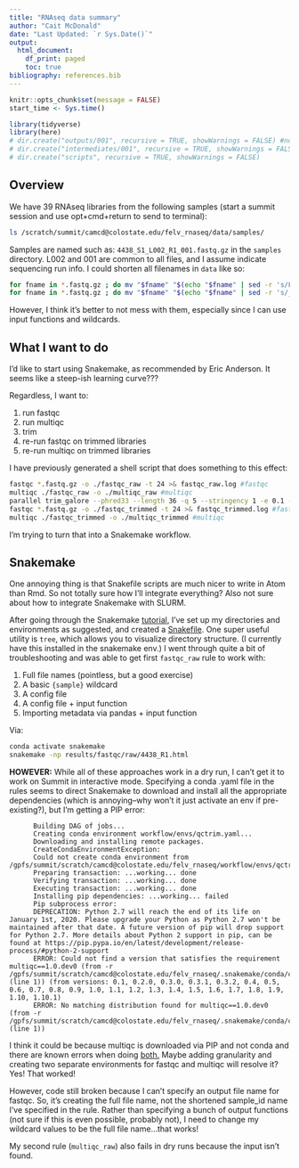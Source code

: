 ```yaml
---
title: "RNAseq data summary"
author: "Cait McDonald"
date: "Last Updated: `r Sys.Date()`"
output:
  html_document:
    df_print: paged
    toc: true
bibliography: references.bib
---
```


```r
knitr::opts_chunk$set(message = FALSE)
start_time <- Sys.time()
```


```r
library(tidyverse)
library(here)
# dir.create("outputs/001", recursive = TRUE, showWarnings = FALSE) #no longer using this structure since I'm trying to use snakemake
# dir.create("intermediates/001", recursive = TRUE, showWarnings = FALSE)
# dir.create("scripts", recursive = TRUE, showWarnings = FALSE)
```

## Overview
We have 39 RNAseq libraries from the following samples (start a summit session and use opt+cmd+return to send to terminal):
```bash
ls /scratch/summit/camcd@colostate.edu/felv_rnaseq/data/samples/
```

Samples are named such as: `4438_S1_L002_R1_001.fastq.gz` in the `samples` directory. L002 and 001 are common to all files, and I assume indicate sequencing run info. I could shorten all filenames in `data` like so:

```bash
for fname in *.fastq.gz ; do mv "$fname" "$(echo "$fname" | sed -r 's/L002_//')" ; done
for fname in *.fastq.gz ; do mv "$fname" "$(echo "$fname" | sed -r 's/_001//')" ; done
```

However, I think it's better to not mess with them, especially since I can use input functions and wildcards.

## What I want to do
I'd like to start using Snakemake, as recommended by Eric Anderson. It seems like a steep-ish learning curve???

Regardless, I want to:

1. run fastqc
1. run multiqc
1. trim
1. re-run fastqc on trimmed libraries
1. re-run multiqc on trimmed libraries

I have previously generated a shell script that does something to this effect:

```bash
fastqc *.fastq.gz -o ./fastqc_raw -t 24 >& fastqc_raw.log #fastqc
multiqc ./fastqc_raw -o ./multiqc_raw #multiqc
parallel trim_galore --phred33 --length 36 -q 5 --stringency 1 -e 0.1 -o ./trim_galore_out/ {=s/_R1/_R2/=} ::: *_R1.fastq.gz
fastqc *.fastq.gz -o ./fastqc_trimmed -t 24 >& fastqc_trimmed.log #fastqc
multiqc ./fastqc_trimmed -o ./multiqc_trimmed #multiqc
```

I'm trying to turn that into a Snakemake workflow.

## Snakemake
One annoying thing is that Snakefile scripts are much nicer to write in Atom than Rmd. So not totally sure how I'll integrate everything? Also not sure about how to integrate Snakemake with SLURM.

After going through the Snakemake [tutorial](https://snakemake.readthedocs.io/en/stable/tutorial/tutorial.html), I've set up my directories and environments as suggested, and created a [Snakefile](Snakefile). One super useful utility is `tree`, which allows you to visualize directory structure. (I currently have this installed in the snakemake env.)
I went through quite a bit of troubleshooting and was able to get first `fastqc_raw` rule to work with:

1. Full file names (pointless, but a good exercise)
1. A basic `{sample}` wildcard
1. A config file
1. A config file + input function
1. Importing metadata via pandas + input function

Via:
```bash
conda activate snakemake
snakemake -np results/fastqc/raw/4438_R1.html
```

__HOWEVER:__ While all of these approaches work in a dry run, I can't get it to work on Summit in interactive mode. Specifying a conda .yaml file in the rules seems to direct Snakemake to download and install all the appropriate dependencies (which is annoying--why won't it just activate an env if pre-existing?), but I'm getting a PIP error:

          Building DAG of jobs...
          Creating conda environment workflow/envs/qctrim.yaml...
          Downloading and installing remote packages.
          CreateCondaEnvironmentException:
          Could not create conda environment from             /gpfs/summit/scratch/camcd@colostate.edu/felv_rnaseq/workflow/envs/qctrim.yaml:
          Preparing transaction: ...working... done
          Verifying transaction: ...working... done
          Executing transaction: ...working... done
          Installing pip dependencies: ...working... failed
          Pip subprocess error:
          DEPRECATION: Python 2.7 will reach the end of its life on January 1st, 2020. Please upgrade your Python as Python 2.7 won't be maintained after that date. A future version of pip will drop support for Python 2.7. More details about Python 2 support in pip, can be found at https://pip.pypa.io/en/latest/development/release-process/#python-2-support
          ERROR: Could not find a version that satisfies the requirement multiqc==1.0.dev0 (from -r /gpfs/summit/scratch/camcd@colostate.edu/felv_rnaseq/.snakemake/conda/condaenv.1cma2cye.requirements.txt (line 1)) (from versions: 0.1, 0.2.0, 0.3.0, 0.3.1, 0.3.2, 0.4, 0.5, 0.6, 0.7, 0.8, 0.9, 1.0, 1.1, 1.2, 1.3, 1.4, 1.5, 1.6, 1.7, 1.8, 1.9, 1.10, 1.10.1)
          ERROR: No matching distribution found for multiqc==1.0.dev0 (from -r /gpfs/summit/scratch/camcd@colostate.edu/felv_rnaseq/.snakemake/conda/condaenv.1cma2cye.requirements.txt (line 1))

I think it could be because multiqc is downloaded via PIP and not conda and there are known errors when doing [both.](https://www.anaconda.com/blog/using-pip-in-a-conda-environment) Maybe adding granularity and creating two separate environments for fastqc and multiqc will resolve it? Yes! That worked!

However, code still broken because I can't specify an output file name for fastqc. So, it's creating the full file name, not the shortened sample_id name I've specified in the rule. Rather than specifying a bunch of output functions (not sure if this is even possible, probably not), I need to change my wildcard values to be the full file name...that works!

My second rule (`multiqc_raw`) also fails in dry runs because the input isn't found.
